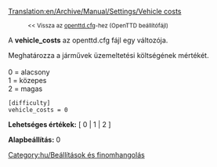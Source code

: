 [[Translation:en/Archive/Manual/Settings/Vehicle costs]]

:<small><< Vissza az [[hu/Archive/Manual/Settings/Openttd.cfg|openttd.cfg]]-hez (OpenTTD beállítófájl)</small>


A '''vehicle_costs''' az openttd.cfg fájl egy változója.

Meghatározza a járművek üzemeltetési költségének mértékét.<br><br>
0 = alacsony<br>
1 = közepes<br>
2 = magas<br>

<pre>
[difficulty]
vehicle_costs = 0
</pre>

'''Lehetséges értékek:''' [ 0 | 1 | 2 ]

'''Alapbeállítás:''' 0


[[Category:hu/Beállítások és finomhangolás]]